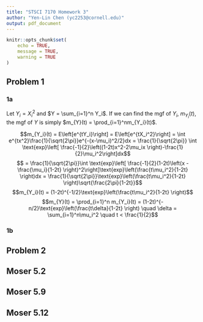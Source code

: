 ```yaml
---
title: "STSCI 7170 Homework 3"
author: "Yen-Lin Chen (yc2253@cornell.edu)"
output: pdf_document
---
```



```r
knitr::opts_chunk$set(
	echo = TRUE,
	message = TRUE,
	warning = TRUE
)
```


## Problem 1


### 1a

Let $Y_i = X_i^2$ and $Y = \sum_{i=1}^n Y_i$. If we can find the mgf of $Y_i$, $m_{Y_i}(t)$, the mgf of $Y$ is simply $m_{Y}(t) = \prod_{i=1}^nm_{Y_i}(t)$. 

$$m_{Y_i}(t) = E\left[e^{tY_i}\right] = E\left[e^{tX_i^2}\right] = \int e^{tx^2}\frac{1}{\sqrt{2\pi}}e^{-(x-\mu_i)^2/2}dx = \frac{1}{\sqrt{2\pi}} \int \text{exp}\left[ \frac{-1}{2}\left((1-2t)x^2-2\mu_ix \right)-\frac{1}{2}\mu_i^2\right]dx$$ 
$$ = \frac{1}{\sqrt{2\pi}}\int \text{exp}\left[ \frac{-1}{2}(1-2t)\left(x - \frac{\mu_i}{1-2t} \right)^2\right]\text{exp}\left(\frac{t\mu_i^2}{1-2t} \right)dx = \frac{1}{\sqrt{2\pi}}\text{exp}\left(\frac{t\mu_i^2}{1-2t} \right)\sqrt{\frac{2\pi}{1-2t}}$$
$$m_{Y_i}(t) = (1-2t)^{-1/2}\text{exp}\left(\frac{t\mu_i^2}{1-2t} \right)$$
$$m_{Y}(t) = \prod_{i=1}^n m_{Y_i}(t) = (1-2t)^{-n/2}\text{exp}\left(\frac{t\delta}{1-2t} \right) \quad \delta = \sum_{i=1}^n\mu_i^2 \quad t < \frac{1}{2}$$


### 1b





## Problem 2







## Moser 5.2




## Moser 5.9 




## Moser 5.12
